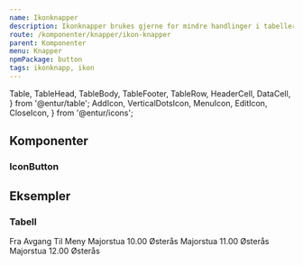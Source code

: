 ```yaml
---
name: Ikonknapper
description: Ikonknapper brukes gjerne for mindre handlinger i tabeller eller andre lignende steder
route: /komponenter/knapper/ikon-knapper
parent: Komponenter
menu: Knapper
npmPackage: button
tags: ikonknapp, ikon
---
```


  Table,
  TableHead,
  TableBody,
  TableFooter,
  TableRow,
  HeaderCell,
  DataCell,
} from '@entur/table';
  AddIcon,
  VerticalDotsIcon,
  MenuIcon,
  EditIcon,
  CloseIcon,
} from '@entur/icons';

<PageHeader />

<Playground>
  <div style={{ display: 'flex' }}>
    <IconButton>
      <AddIcon />
    </IconButton>
    <IconButton>
      <MenuIcon />
    </IconButton>
    <IconButton>
      <EditIcon />
    </IconButton>
    <IconButton>
      <CloseIcon />
    </IconButton>
  </div>
</Playground>

## Komponenter

### IconButton

<ImportStatement imports="IconButton" />
<Props of={IconButton} />

## Eksempler

### Tabell

<Playground>
  <Table>
    <TableHead>
      <TableRow>
        <HeaderCell>Fra</HeaderCell>
        <HeaderCell>Avgang</HeaderCell>
        <HeaderCell>Til</HeaderCell>
        <HeaderCell>Meny</HeaderCell>
      </TableRow>
    </TableHead>
    <TableBody>
      <TableRow>
        <DataCell>Majorstua</DataCell>
        <DataCell>10.00</DataCell>
        <DataCell>Østerås</DataCell>
        <DataCell>
          <IconButton>
            <VerticalDotsIcon />
          </IconButton>
        </DataCell>
      </TableRow>
      <TableRow>
        <DataCell>Majorstua</DataCell>
        <DataCell>11.00</DataCell>
        <DataCell>Østerås</DataCell>
        <DataCell>
          <IconButton>
            <VerticalDotsIcon />
          </IconButton>
        </DataCell>
      </TableRow>
      <TableRow>
        <DataCell>Majorstua</DataCell>
        <DataCell>12.00</DataCell>
        <DataCell>Østerås</DataCell>
        <DataCell>
          <IconButton>
            <VerticalDotsIcon />
          </IconButton>
        </DataCell>
      </TableRow>
    </TableBody>
  </Table>
</Playground>
